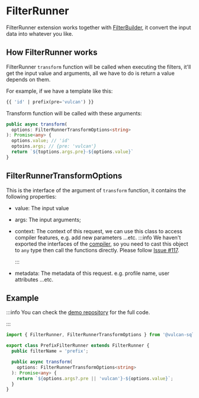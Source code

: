 # FilterRunner

FilterRunner extension works together with [FilterBuilder](./filter-builder), it convert the input data into whatever you like.

## How FilterRunner works

FilterRunner `transform` function will be called when executing the filters, it'll get the input value and arguments, all we have to do is return a value depends on them.

For example, if we have a template like this:

```sql
{{ 'id' | prefix(pre='vulcan') }}
```

Transform function will be called with these arguments:

```ts
public async transform(
  options: FilterRunnerTransformOptions<string>
): Promise<any> {
  options.value; // 'id'
  optoins.args; // {pre: 'vulcan'}
  return `${toptions.args.pre}-${options.value}`
}
```

## FilterRunnerTransformOptions

This is the interface of the argument of `transform` function, it contains the following properties:

- value: The input value
- args: The input arguments;
- context: The context of this request, we can use this class to access compiler features, e.g. add new parameters ...etc.
  :::info
  We haven't exported the interfaces of the [compiler](https://mozilla.github.io/nunjucks/), so you need to cast this object to `any` type then call the functions directly.
  Please follow [Issue #117](https://github.com/Canner/vulcan-sql/issues/117).

  :::

- metadata: The metadata of this request. e.g. profile name, user attributes ...etc.

## Example

:::info
You can check the [demo repository](https://github.com/Canner/vulcan-sql-extension-demo/blob/main/extensions/filter-runner-and-builder/src/prefixFilterRunner.ts) for the full code.

:::

```ts showLineNumbers
import { FilterRunner, FilterRunnerTransformOptions } from '@vulcan-sql/core';

export class PrefixFilterRunner extends FilterRunner {
  public filterName = 'prefix';

  public async transform(
    options: FilterRunnerTransformOptions<string>
  ): Promise<any> {
    return `${options.args?.pre || 'vulcan'}-${options.value}`;
  }
}
```
